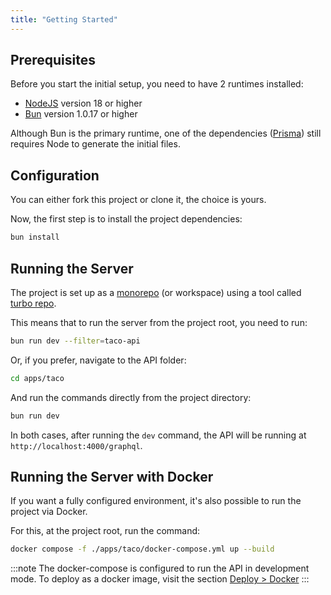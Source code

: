 ```yaml
---
title: "Getting Started"
---
```


## Prerequisites

Before you start the initial setup, you need to have 2 runtimes installed:

- [NodeJS](https://nodejs.org/en) version 18 or higher
- [Bun](https://bun.sh/) version 1.0.17 or higher

Although Bun is the primary runtime, one of the dependencies ([Prisma](https://www.prisma.io/)) still requires Node to generate the initial files.

## Configuration

You can either fork this project or clone it, the choice is yours.

Now, the first step is to install the project dependencies:

```bash
bun install
```

## Running the Server

The project is set up as a [monorepo](https://turbo.build/repo/docs/handbook/what-is-a-monorepo) (or workspace) using a tool called [turbo repo](https://turbo.build/repo).

This means that to run the server from the project root, you need to run:

```bash
bun run dev --filter=taco-api
```

Or, if you prefer, navigate to the API folder:

```bash
cd apps/taco
```

And run the commands directly from the project directory:

```bash
bun run dev
```

In both cases, after running the `dev` command, the API will be running at `http://localhost:4000/graphql`.

## Running the Server with Docker

If you want a fully configured environment, it's also possible to run the project via Docker.

For this, at the project root, run the command:

```bash
docker compose -f ./apps/taco/docker-compose.yml up --build
```

:::note
The docker-compose is configured to run the API in development mode. To deploy as a docker image, visit the section [Deploy > Docker](/deploy-docker)
:::
